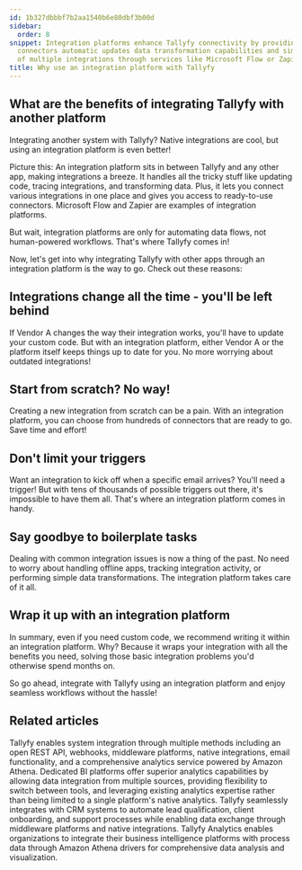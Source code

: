 ```yaml
---
id: 1b327dbbbf7b2aa1540b6e80dbf3b00d
sidebar:
  order: 8
snippet: Integration platforms enhance Tallyfy connectivity by providing ready-made
  connectors automatic updates data transformation capabilities and simplified management
  of multiple integrations through services like Microsoft Flow or Zapier.
title: Why use an integration platform with Tallyfy
---
```


## What are the benefits of integrating Tallyfy with another platform

Integrating another system with Tallyfy? Native integrations are cool, but using an integration platform is even better!

Picture this: An integration platform sits in between Tallyfy and any other app, making integrations a breeze. It handles all the tricky stuff like updating code, tracing integrations, and transforming data. Plus, it lets you connect various integrations in one place and gives you access to ready-to-use connectors. Microsoft Flow and Zapier are examples of integration platforms.

But wait, integration platforms are only for automating data flows, not human-powered workflows. That's where Tallyfy comes in!

Now, let's get into why integrating Tallyfy with other apps through an integration platform is the way to go. Check out these reasons:

## Integrations change all the time - you'll be left behind

If Vendor A changes the way their integration works, you'll have to update your custom code. But with an integration platform, either Vendor A or the platform itself keeps things up to date for you. No more worrying about outdated integrations!

## Start from scratch? No way!

Creating a new integration from scratch can be a pain. With an integration platform, you can choose from hundreds of connectors that are ready to go. Save time and effort!

## Don't limit your triggers

Want an integration to kick off when a specific email arrives? You'll need a trigger! But with tens of thousands of possible triggers out there, it's impossible to have them all. That's where an integration platform comes in handy.

## Say goodbye to boilerplate tasks

Dealing with common integration issues is now a thing of the past. No need to worry about handling offline apps, tracking integration activity, or performing simple data transformations. The integration platform takes care of it all.

<lite-vimeo videoid="349793950"></lite-vimeo>

## Wrap it up with an integration platform

In summary, even if you need custom code, we recommend writing it within an integration platform. Why? Because it wraps your integration with all the benefits you need, solving those basic integration problems you'd otherwise spend months on.

So go ahead, integrate with Tallyfy using an integration platform and enjoy seamless workflows without the hassle!


## Related articles
<CardGrid>
<LinkTitleCard header="<b>Pro > Integrations</b>" href="/products/pro/integrations/" > Tallyfy enables system integration through multiple methods including an open REST API, webhooks, middleware platforms, native integrations, email functionality, and a comprehensive analytics service powered by Amazon Athena. </LinkTitleCard>
<LinkTitleCard header="<b>Analytics > Why use BI platforms vs. native analytics?</b>" href="/products/pro/integrations/analytics/why-use-a-dedicated-bi-platform-with-tallyfy/" > Dedicated BI platforms offer superior analytics capabilities by allowing data integration from multiple sources, providing flexibility to switch between tools, and leveraging existing analytics expertise rather than being limited to a single platform's native analytics. </LinkTitleCard>
<LinkTitleCard header="<b>Middleware > Integrate to your CRM or ERP</b>" href="/products/pro/integrations/middleware/integrate-into-crm/" > Tallyfy seamlessly integrates with CRM systems to automate lead qualification, client onboarding, and support processes while enabling data exchange through middleware platforms and native integrations. </LinkTitleCard>
<LinkTitleCard header="<b>Integrations > Tallyfy Analytics</b>" href="/products/pro/integrations/analytics/" > Tallyfy Analytics enables organizations to integrate their business intelligence platforms with process data through Amazon Athena drivers for comprehensive data analysis and visualization. </LinkTitleCard>
</CardGrid>